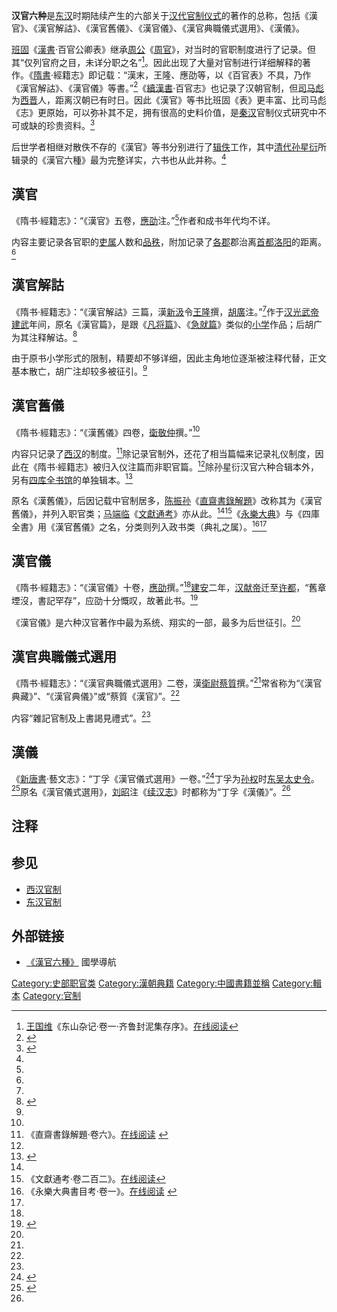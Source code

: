 {{古籍
|圖片 = [[File:WP_20150421_14_10_27_Pro.jpg|File:WP 20150421 14 10 27 Pro.jpg]]
|圖片說明 = 孙星衍等辑佚《漢官六種》<br>[[中华书局|中华书局]]1990年点校本
|全名 = '''漢官六種'''
|輯錄者 = [[清|清]]·[[孙星衍|孙星衍]]
|成書年代 = [[东汉|东汉]]
|最初著錄 = 《[[隋書|隋書]]·經籍志》、《[[新唐書|新唐書]]·藝文志》
|分類 = [[经史子集|史部]]·職官類/政書類
}}

'''汉官六种'''是[[东汉|东汉]]时期陆续产生的六部关于[[汉代|汉代]][[官制|官制]][[仪式|仪式]]的著作的总称，包括《漢官》、《漢官解詁》、《漢官舊儀》、《漢官儀》、《漢官典職儀式選用》、《漢儀》。

[[班固|班固]]《[[漢書|漢書]]·百官公卿表》继承[[周公|周公]]《[[周官|周官]]》，对当时的官职制度进行了记录。但其“仅列官府之目，未详分职之名”<ref>[[王国维|王国维]]《东山杂记·卷一·齐鲁封泥集存序》。[http://ctext.org/wiki.pl?if=en&chapter=110130&remap=gb 在线阅读]</ref>。因此出现了大量对官制进行详细解释的著作。《[[隋書|隋書]]·經籍志》即记载：“漢末，王隆、應劭等，以《百官表》不具，乃作《漢官解詁》、《漢官儀》等書。”<ref name=JJZ>{{cite wikisource|隋書/卷33}}</ref>《[[續漢書|續漢書]]·百官志》也记录了汉朝官制，但[[司马彪|司马彪]]为[[西晋|西晋]]人，距离汉朝已有时日。因此《漢官》等书比班固《表》更丰富、比司马彪《志》更原始，可以弥补其不足，拥有很高的史料价值，是[[秦汉|秦汉]]官制仪式研究中不可或缺的珍贵资料。<ref name=ZTY>{{Citation |author=周天游|chapter=點校說明|year=1986|title=漢官六種|pages=1-7|publisher=中华书局|place=北京|publication-date=1990|ISBN=7-101-00574-8}}</ref>

后世学者相继对散佚不存的《漢官》等书分别进行了[[辑佚|辑佚]]工作，其中[[清代|清代]][[孙星衍|孙星衍]]所辑录的《漢官六種》最为完整详实，六书也从此并称。<ref name=ZTY/>
==漢官==
《隋书·經籍志》：“《漢官》五卷，[[應劭|應劭]]注。”<ref name=JJZ/>作者和成书年代均不详。

内容主要记录各官职的[[吏|吏属]]人数和[[品秩|品秩]]，附加记录了[[东汉行政区划|各郡]]郡治离[[首都|首都]][[洛阳|洛阳]]的距离。<ref name=ZTY/>
==漢官解詁==
《隋书·經籍志》：“《漢官解詁》三篇，漢[[新汲县|新汲]]令[[王隆_(汉朝)|王隆]]撰，[[胡廣_(汉朝)|胡廣]]注。”<ref name=JJZ/>作于[[汉光武帝|汉光武帝]][[建武_(东汉)|建武]]年间，原名《漢官篇》，是跟《[[凡将篇|凡将篇]]》、《[[急就篇|急就篇]]》类似的[[小学|小学]]作品；后胡广为其注释解诂。<ref name=SXY>{{Citation |author=孫星衍|chapter=《漢官解詁》敘錄|title=漢官六種|pages=11|publisher=中华书局|place=北京|publication-date=1990|ISBN=7-101-00574-8}}</ref>

由于原书小学形式的限制，精要却不够详细，因此主角地位逐渐被注释代替，正文基本散亡，胡广注却较多被征引。<ref name=ZTY/>
==漢官舊儀==
《隋书·經籍志》：“《漢舊儀》四卷，[[衛宏|衛敬仲]]撰。”<ref name=JJZ/>

内容只记录了[[西汉|西汉]]的制度。<ref name=ZZ>《直齋書錄解題·卷六》。[http://ctext.org/wiki.pl?if=gb&chapter=853851&remap=gb 在线阅读] {{Wayback|url=http://ctext.org/wiki.pl?if=gb&chapter=853851&remap=gb |date=20200921052821 }}</ref>除记录官制外，还花了相当篇幅来记录礼仪制度，因此在《隋书·經籍志》被归入仪注篇而非职官篇。<ref name=JJZ/>除孙星衍汉官六种合辑本外，另有[[四库全书馆|四库全书馆]]的单独辑本。<ref name=TY>{{cite wikisource|四庫全書總目提要/卷082}}</ref>

原名《漢舊儀》，后因记载中官制居多，[[陈振孙|陈振孙]]《[[直齋書錄解題|直齋書錄解題]]》改称其为《漢官舊儀》，并列入职官类；[[马端临|马端临]]《[[文獻通考|文獻通考]]》亦从此。<ref name=ZZ/><ref>《文獻通考·卷二百二》。[http://ctext.org/wiki.pl?if=gb&chapter=328967&remap=gb 在线阅读]</ref>《[[永樂大典|永樂大典]]》与《四庫全書》用《漢官舊儀》之名，分类则列入政书类（典礼之属）。<ref>《永樂大典書目考·卷一》。[http://ctext.org/wiki.pl?if=gb&chapter=735370&remap=gb 在线阅读] {{Wayback|url=http://ctext.org/wiki.pl?if=gb&chapter=735370&remap=gb |date=20160304194155 }}</ref><ref name=TY/>
==漢官儀==
《隋书·經籍志》：“《漢官儀》十卷，[[應劭|應劭]]撰。”<ref name=JJZ/>[[建安_(东汉)|建安]]二年，[[汉献帝|汉献帝]]迁至[[许都|许都]]，“舊章堙沒，書記罕存”，应劭十分慨叹，故著此书。<ref>{{cite wikisource|後漢書/卷48}}</ref>

《漢官儀》是六种汉官著作中最为系统、翔实的一部，最多为后世征引。<ref name=ZTY/>
==漢官典職儀式選用==
《隋书·經籍志》：“《漢官典職儀式選用》二卷，漢[[衛尉|衛尉]][[蔡質|蔡質]]撰。”<ref name=JJZ/>常省称为“《漢官典藏》”、“《漢官典儀》”或“蔡質《漢官》”。<ref name=ZTY/>

内容“雜記官制及上書謁見禮式”。<ref name=ZZ/>
==漢儀==
《[[新唐書|新唐書]]·藝文志》：“丁孚《漢官儀式選用》一卷。”<ref>{{cite wikisource|新唐書/卷058}}</ref>丁孚为[[孙权|孙权]]时[[孫吳|东吴]][[太史令|太史令]]。<ref>{{cite wikisource|三國志/卷53}}</ref>原名《漢官儀式選用》，[[刘昭_(南梁)|刘昭]]注《[[续汉志|续汉志]]》时都称为“丁孚《漢儀》”。<ref name=ZTY/>

==注释==
{{reflist|2}}

==参见==
*[[西汉官制|西汉官制]]
*[[东汉官制|东汉官制]]

==外部链接==
* [http://www.guoxue123.com/shibu/0401/01hglz/index.htm 《漢官六種》] {{Wayback|url=http://www.guoxue123.com/shibu/0401/01hglz/index.htm |date=20200921052814 }} 國學導航

{{清朝中央奉敕重輯典籍}}

[[Category:史部职官类|Category:史部职官类]]
[[Category:漢朝典籍|Category:漢朝典籍]]
[[Category:中國書籍並稱|Category:中國書籍並稱]]
[[Category:輯本|Category:輯本]]
[[Category:官制|Category:官制]]